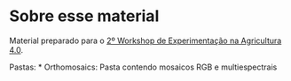 # Sobre esse material

Material preparado para o [2º Workshop de Experimentação na Agricultura 4.0](https://www.expstat.com/eventos/link2work).

Pastas:
* Orthomosaics: Pasta contendo mosaicos RGB e multiespectrais